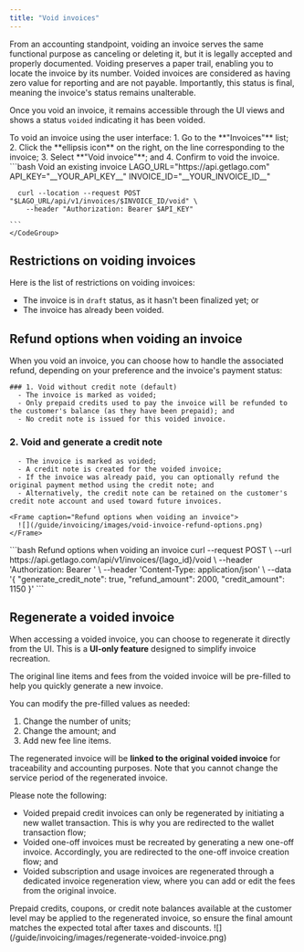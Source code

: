 ```yaml
---
title: "Void invoices"
---
```


From an accounting standpoint, voiding an invoice serves the same functional purpose as canceling or deleting it, but it is legally accepted and properly documented. 
Voiding preserves a paper trail, enabling you to locate the invoice by its number. Voided invoices are considered as having zero value for reporting and are not payable.
Importantly, this status is final, meaning the invoice's status remains unalterable.

Once you void an invoice, it remains accessible through the UI views and shows a status `voided` indicating it has been voided.

<Tabs>
  <Tab title="Dashboard">
    To void an invoice using the user interface:
    1. Go to the **"Invoices"** list;
    2. Click the **ellipsis icon** on the right, on the line corresponding to the invoice;
    3. Select **"Void invoice"**; and
    4. Confirm to void the invoice.
  </Tab>
  <Tab title="API">
    <CodeGroup>
    ```bash Void an existing invoice
      LAGO_URL="https://api.getlago.com"
      API_KEY="__YOUR_API_KEY__"
      INVOICE_ID="__YOUR_INVOICE_ID__"

      curl --location --request POST "$LAGO_URL/api/v1/invoices/$INVOICE_ID/void" \
        --header "Authorization: Bearer $API_KEY"

    ```
    </CodeGroup>

  </Tab>
</Tabs>

## Restrictions on voiding invoices

Here is the list of restrictions on voiding invoices:

- The invoice is in `draft` status, as it hasn't been finalized yet; or
- The invoice has already been voided.


## Refund options when voiding an invoice

<Tabs>
  <Tab title="Dashboard">
    When you void an invoice, you can choose how to handle the associated refund, depending on your preference and the invoice's payment status:

    ### 1. Void without credit note (default)
      - The invoice is marked as voided;
      - Only prepaid credits used to pay the invoice will be refunded to the customer's balance (as they have been prepaid); and
      - No credit note is issued for this voided invoice.

   ### 2. Void and generate a credit note
      - The invoice is marked as voided;
      - A credit note is created for the voided invoice;
      - If the invoice was already paid, you can optionally refund the original payment method using the credit note; and
      - Alternatively, the credit note can be retained on the customer's credit note account and used toward future invoices.

    <Frame caption="Refund options when voiding an invoice">
      ![](/guide/invoicing/images/void-invoice-refund-options.png)
    </Frame>

  </Tab>
  <Tab title="API">
    <CodeGroup>
    ```bash Refund options when voiding an invoice
      curl --request POST \
      --url https://api.getlago.com/api/v1/invoices/{lago_id}/void \
      --header 'Authorization: Bearer <token>' \
      --header 'Content-Type: application/json' \
      --data '{
        "generate_credit_note": true,
        "refund_amount": 2000,
        "credit_amount": 1150
    }'
    ```
    </CodeGroup>
  </Tab>
</Tabs>


## Regenerate a voided invoice
When accessing a voided invoice, you can choose to regenerate it directly from the UI. This is a **UI-only feature** designed to simplify invoice recreation.

The original line items and fees from the voided invoice will be pre-filled to help you quickly generate a new invoice.

You can modify the pre-filled values as needed:
1. Change the number of units;
2. Change the amount; and
3. Add new fee line items.

The regenerated invoice will be **linked to the original voided invoice** for traceability and accounting purposes. Note that you cannot change the service period of the regenerated invoice.

Please note the following:
- Voided prepaid credit invoices can only be regenerated by initiating a new wallet transaction. This is why you are redirected to the wallet transaction flow;
- Voided one-off invoices must be recreated by generating a new one-off invoice. Accordingly, you are redirected to the one-off invoice creation flow; and
- Voided subscription and usage invoices are regenerated through a dedicated invoice regeneration view, where you can add or edit the fees from the original invoice.

<Warning>
  Prepaid credits, coupons, or credit note balances available at the customer level may be applied to the regenerated invoice, so ensure the final amount matches the expected total after taxes and discounts.
</Warning>

<Frame caption="Regenerate a voided invoice">
  ![](/guide/invoicing/images/regenerate-voided-invoice.png)
</Frame>